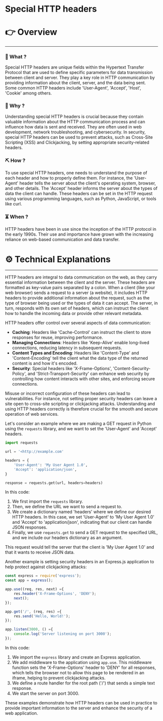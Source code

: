# Special HTTP headers


# 👉 Overview

---

### 👀 What ?

Special HTTP headers are unique fields within the Hypertext Transfer Protocol that are used to define specific parameters for data transmission between client and server. They play a key role in HTTP communication by providing information about the client, server, and the data being sent. Some common HTTP headers include 'User-Agent', 'Accept', 'Host', 'Cookie' among others.


### 🧐 Why ?

Understanding special HTTP headers is crucial because they contain valuable information about the HTTP communication process and can influence how data is sent and received. They are often used in web development, network troubleshooting, and cybersecurity. In security, special HTTP headers can be used to prevent attacks, such as Cross-Site Scripting (XSS) and Clickjacking, by setting appropriate security-related headers.


### ⛏️ How ?

To use special HTTP headers, one needs to understand the purpose of each header and how to properly define them. For instance, the 'User-Agent' header tells the server about the client's operating system, browser, and other details. The 'Accept' header informs the server about the types of data the client can handle. These headers can be set in the HTTP request using various programming languages, such as Python, JavaScript, or tools like curl.


### ⏳ When ?

HTTP headers have been in use since the inception of the HTTP protocol in the early 1990s. Their use and importance have grown with the increasing reliance on web-based communication and data transfer.


# ⚙️ Technical Explanations

---

HTTP headers are integral to data communication on the web, as they carry essential information between the client and the server. These headers are formatted as key-value pairs separated by a colon. When a client (like your web browser) sends a request to a server (a website), it includes HTTP headers to provide additional information about the request, such as the type of browser being used or the types of data it can accept. The server, in turn, responds with its own set of headers, which can instruct the client how to handle the incoming data or provide other relevant metadata.

HTTP headers offer control over several aspects of data communication:

- **Caching**: Headers like 'Cache-Control' can instruct the client to store responses for reuse, improving performance.
- **Managing Connections**: Headers like 'Keep-Alive' enable long-lived connections, reducing latency in subsequent requests.
- **Content Types and Encoding**: Headers like 'Content-Type' and 'Content-Encoding' tell the client what the data type of the returned content is and how it's encoded.
- **Security**: Special headers like 'X-Frame-Options', 'Content-Security-Policy', and 'Strict-Transport-Security' can enhance web security by controlling how content interacts with other sites, and enforcing secure connections.

Misuse or incorrect configuration of these headers can lead to vulnerabilities. For instance, not setting proper security headers can leave a site open to cross-site scripting or clickjacking attacks. Understanding and using HTTP headers correctly is therefore crucial for the smooth and secure operation of web services.

Let's consider an example where we are making a GET request in Python using the `requests` library, and we want to set the 'User-Agent' and 'Accept' headers.

```python
import requests

url = '<http://example.com'

headers = {
    'User-Agent': 'My User Agent 1.0',
    'Accept': 'application/json',
}

response = requests.get(url, headers=headers)

```

In this code:

1. We first import the `requests` library.
2. Then, we define the URL we want to send a request to.
3. We create a dictionary named 'headers' where we define our desired HTTP headers. In this case, we set 'User-Agent' to 'My User Agent 1.0' and 'Accept' to 'application/json', indicating that our client can handle JSON responses.
4. Finally, we use `requests.get` to send a GET request to the specified URL, and we include our headers dictionary as an argument.

This request would tell the server that the client is 'My User Agent 1.0' and that it wants to receive JSON data.

Another example is setting security headers in an Express.js application to help protect against clickjacking attacks:

```jsx
const express = require('express');
const app = express();

app.use((req, res, next) ={
    res.header('X-Frame-Options', 'DENY');
    next();
});

app.get('/', (req, res) ={
    res.send('Hello, World!');
});

app.listen(3000, () ={
    console.log('Server listening on port 3000');
});

```

In this code:

1. We import the `express` library and create an Express application.
2. We add middleware to the application using `app.use`. This middleware function sets the 'X-Frame-Options' header to 'DENY' for all responses, which tells the browser not to allow this page to be rendered in an iframe, helping to prevent clickjacking attacks.
3. We define a route handler for the root path ('/') that sends a simple text response.
4. We start the server on port 3000.

These examples demonstrate how HTTP headers can be used in practice to provide important information to the server and enhance the security of a web application.
